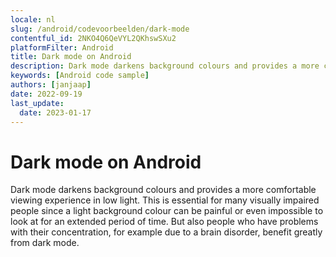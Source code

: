```yaml
---
locale: nl
slug: /android/codevoorbeelden/dark-mode
contentful_id: 2NKO4Q6QeVYL2QKhswSXu2
platformFilter: Android
title: Dark mode on Android
description: Dark mode darkens background colours and provides a more comfortable viewing experience in low light.
keywords: [Android code sample]
authors: [janjaap]
date: 2022-09-19
last_update:
  date: 2023-01-17
---
```


# Dark mode on Android

Dark mode darkens background colours and provides a more comfortable viewing experience in low light. This is essential for many visually impaired people since a light background colour can be painful or even impossible to look at for an extended period of time. But also people who have problems with their concentration, for example due to a brain disorder, benefit greatly from dark mode.

<CodeSample id="screen-dark-mode" locale="nl" platform="android"/>
